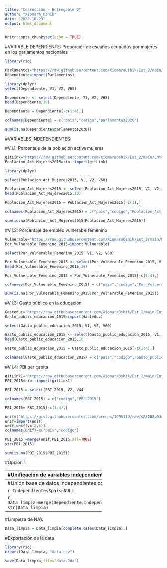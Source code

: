 ---
title: "Corrección - Entregable 2"
author: "Xiomara_Oshik"
date: "2022-10-29"
output: html_document
---

```{r setup, include=FALSE}
knitr::opts_chunk$set(echo = TRUE)
```

#VARIABLE DEPENDIENTE: Proporción de escaños ocupados por mujeres en los parlamentos nacionales

```{r}
library(rio)

Parlamentos="https://raw.githubusercontent.com/XiomaraOshik/Est_2/main/Entregable_1/Xiomara/XVI1_Parlamentos.csv"
Dependiente=import(Parlamentos)
```

```{r}
library(dplyr)
select(Dependiente, V1, V2, V65)
```

```{r}
Dependiente <- select(Dependiente, V1, V2, V65)
head(Dependiente,10)
```

```{r}
Dependiente = Dependiente[-c(1:4),]
```

```{r}
colnames(Dependiente) = c("pais","codigo","parlamentos2020")
```

```{r}
sum(is.na(Dependiente$parlamentos2020))
```

#VARIABLES INDEPENDIENTES:

#V.I.1: Porcentaje de la población activa mujeres

```{r}
gitLink="https://raw.githubusercontent.com/XiomaraOshik/Est_2/main/Entregable_1/Kamila/KVI2_ActivaM.csv"
Poblacion_Act_Mujeres2015=rio::import(gitLink)
```

```{r}
library(dplyr)

select(Poblacion_Act_Mujeres2015, V1, V2, V60)
```

```{r}
Poblacion_Act_Mujeres2015 <- select(Poblacion_Act_Mujeres2015, V1, V2, V60)
head(Poblacion_Act_Mujeres2015,10)
```

```{r}
Poblacion_Act_Mujeres2015 = Poblacion_Act_Mujeres2015[-c(1),]
```

```{r}
colnames(Poblacion_Act_Mujeres2015) = c("pais","codigo","Poblacion_Act_Mujeres2015")
```

```{r}
sum(is.na(Poblacion_Act_Mujeres2015$Poblacion_Act_Mujeres2015))
```

#V.I.2: Porcentaje de empleo vulnerable femenino

```{r}
Vulnerable="https://raw.githubusercontent.com/XiomaraOshik/Est_2/main/Entregable_1/Xiomara/XVI3_Vulnerable.csv"
Por_Vulnerable_Femenino_2015=import(Vulnerable)
```

```{r}
select(Por_Vulnerable_Femenino_2015, V1, V2, V60)
```

```{r}
Por_Vulnerable_Femenino_2015 <- select(Por_Vulnerable_Femenino_2015, V1, V2, V60)
head(Por_Vulnerable_Femenino_2015,10)
```

```{r}
Por_Vulnerable_Femenino_2015 = Por_Vulnerable_Femenino_2015[-c(1:4),]
```

```{r}
colnames(Por_Vulnerable_Femenino_2015) = c("pais","codigo","Por_Vulnerable_Femenino_2015")
```

```{r}
sum(is.na(Por_Vulnerable_Femenino_2015$Por_Vulnerable_Femenino_2015))
```

#V.I.3: Gasto público en la educación

```{r}
Gasteduc="https://raw.githubusercontent.com/XiomaraOshik/Est_2/main/Entregable_1/Xiomara/XVI2_Gasteduc.csv"
Gasto_public_educacion_2015=import(Gasteduc)
```

```{r}
select(Gasto_public_educacion_2015, V1, V2, V60)
```

```{r}
Gasto_public_educacion_2015 <- select(Gasto_public_educacion_2015, V1, V2, V60)
head(Gasto_public_educacion_2015,10)
```

```{r}
Gasto_public_educacion_2015 = Gasto_public_educacion_2015[-c(1:4),]
```

```{r}
colnames(Gasto_public_educacion_2015) = c("pais","codigo","Gasto_public_educacion_2015")
```

#V.I.4: PBI per capita 

```{r}
gitLink1="https://raw.githubusercontent.com/XiomaraOshik/Est_2/main/Entregable_1/Lucero/LVI1_PBI.csv"
PBI_2015=rio::import(gitLink1)
```

```{r}
PBI_2015 = select(PBI_2015, V2, V44)
```

```{r}
colnames(PBI_2015) = c("codigo","PBI_2015")
```

```{r}
PBI_2015= PBI_2015[-c(1:4),]

unif=("https://gist.githubusercontent.com/brenes/1095110/raw/c8f208b03485ba28f97c500ab7271e8bce43b9c6/paises.csv")
unif=import(unif)
unif=unif[,c(2,5)]
colnames(unif)=c("pais","codigo")

PBI_2015 =merge(unif,PBI_2015,all=TRUE)
str(PBI_2015)
```

```{r}
sum(is.na(PBI_2015$PBI_2015))
```


#Opción 1

------------------------------
#Unificación de variables independientes

```{r}
Poblacion_Act_Mujeres2015$pais=NULL
```

```{r}
Borrador1=merge(Por_Vulnerable_Femenino_2015,Poblacion_Act_Mujeres2015,all=TRUE)
str(Borrador1)
```

```{r}
Gasto_public_educacion_2015$pais=NULL
```

```{r}
Borrador2=merge(Borrador1,Gasto_public_educacion_2015,all=TRUE)
str(Borrador2)
```

```{r}
PBI_2015$pais=NULL
```

```{r}
Independientes=merge(Borrador2,PBI_2015,all=TRUE)
str(Independientes)
```

--------------------------------------------
#Unión base de datos independientes con la dependiente

```{r}
Independientes$pais=NULL
```

```{r}
Data_limpia=merge(Dependiente,Independientes,all=TRUE)
str(Data_limpia)
```

---------------------------------------------------------------
#Limpieza de NA's

```{r}
Data_limpia = Data_limpia[complete.cases(Data_limpia),]
```

#Exportación de la data

```{r}
library(rio)
export(Data_limpia, "data.csv")
```

```{r}
save(Data_limpia,file="data.Rda")
```




